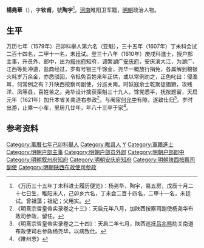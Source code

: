 '''楊堯華'''（{{bd|？||？||}}），字'''钦甫'''，號'''陶宇'''<ref>《万历三十五年丁未科进士履历便览》：杨尧华，陶宇，易五房，戊辰十月二十七日生，睢阳未人，己卯乡六名，丁未会二百十四名，二甲十一名，未廷试。曾祖藻；祖紀；父用实。</ref>，[[河南|河南]]睢阳卫军籍，[[明朝|明朝]]政治人物。
 
== 生平 ==
万历七年（1579年）己卯科舉人第六名（亚魁），三十五年（1607年）丁未科会试二百十四名，二甲十一名，未廷试。登三十八年（1610年）庚戌科進士，授户部主事，升员外、郎中，出为[[叙州府|叙州府]]知府，调繁湖广[[安庆府|安庆府]]，安庆滨大江，为湖广、江西等处冲道，盐商经过，岁有号银三千馀金，尧华一概放行捐免，各属解到粮银火耗岁万余金，亦悉驳回，令抵免百姓来年正供，或以常例劝之，正色叱曰：侵渔耳，何常例之有？升陕西按察司副使，分巡关南。时妖寇余士乾聚徒猖獗，攻残洋、凤等县，百姓苦之。尧华设计擒获渠魁三十九人，馀党悉平，抚按题留，天启元年（1621年）加升本省关南道右参政<ref>《明熹宗哲皇帝实录卷之十三》：天启元年八月，加陕西按察司副使杨尧华布政司参政，留任。</ref>。与阉宦[[何允中|何允中]]有隙，遂致仕归<ref>《明熹宗哲皇帝实录卷之二十四》：天启二年七月，陕西巡抚[[吕兆熊|吕兆熊]]劾关南道布政使司右参政杨尧华，以病致仕。</ref>。岁时出游，止乘一小车，里居几廿年，年八十三卒于家<ref>《睢州志》</ref>。
 
==参考资料==
{{reflist}}

{{萬曆三十八年庚戌科殿試金榜}}

{{Authority control}}

{{DEFAULTSORT:}}
[[Category:萬曆七年己卯科舉人|Category:萬曆七年己卯科舉人]]
[[Category:睢县人|Category:睢县人]]
[[Category:杨姓|Y]]
[[Category:軍籍進士|Category:軍籍進士]]
[[Category:明朝户部主事|Category:明朝户部主事]]
[[Category:明朝户部员外郎|Category:明朝户部员外郎]]
[[Category:明朝户部郎中|Category:明朝户部郎中]]
[[Category:明朝叙州府知府|Category:明朝叙州府知府]]
[[Category:明朝安庆府知府|Category:明朝安庆府知府]]
[[Category:明朝陕西按察司副使|Category:明朝陕西按察司副使]]
[[Category:明朝陕西布政使司参政|Category:明朝陕西布政使司参政]]


{{明朝人物小作品}}